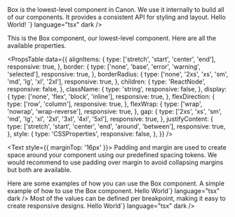 
<Meta of={BoxStories} />

<Unstyled>

<Title type="h1">Box</Title>
<Text>
  Box is the lowest-level component in Canon. We use it internally to build all
  of our components. It provides a consistent API for styling and layout.
</Text>

<Title type="h2">Usage</Title>
<Source code={`import { Box } from "@devtools/canon";

<Box>Hello World!</Box>
`} language="tsx" dark />

<Title type="h2">API reference</Title>

<Title type="h3">Box</Title>
<Text>
  This is the Box component, our lowest-level component. Here are all the
  available properties.
</Text>

<PropsTable
  data={{
    alignItems: {
      type: ['stretch', 'start', 'center', 'end'],
      responsive: true,
    },
    border: {
      type: ['none', 'base', 'error', 'warning', 'selected'],
      responsive: true,
    },
    borderRadius: {
      type: ['none', '2xs', 'xs', 'sm', 'md', 'lg', 'xl', '2xl'],
      responsive: true,
    },
    children: {
      type: 'ReactNode',
      responsive: false,
    },
    className: {
      type: 'string',
      responsive: false,
    },
    display: {
      type: ['none', 'flex', 'block', 'inline'],
      responsive: true,
    },
    flexDirection: {
      type: ['row', 'column'],
      responsive: true,
    },
    flexWrap: {
      type: ['wrap', 'nowrap', 'wrap-reverse'],
      responsive: true,
    },
    gap: {
      type: ['2xs', 'xs', 'sm', 'md', 'lg', 'xl', '2xl', '3xl', '4xl', '5xl'],
      responsive: true,
    },
    justifyContent: {
      type: ['stretch', 'start', 'center', 'end', 'around', 'between'],
      responsive: true,
    },
    style: {
      type: 'CSSProperties',
      responsive: false,
    },
  }}
/>

<Text style={{ marginTop: '16px' }}>
  Padding and margin are used to create space around your component using our
  predefined spacing tokens. We would recommend to use padding over margin to
  avoid collapsing margins but both are available.
</Text>

<Canvas of={BoxStories.Padding} />

<PropsTable data={spacePropsList} />

<Title type="h2">Examples</Title>
<Text>Here are some examples of how you can use the Box component.</Text>

<Title type="h3">Simple example</Title>
<Text>A simple example of how to use the Box component.</Text>
<Source
  code={`<Box padding="md" borderRadius="md">Hello World</Box>`}
  language="tsx"
  dark
/>

<Title type="h3">Responsive</Title>
<Text>
  Most of the values can be defined per breakpoint, making it easy to create
  responsive designs.
</Text>
<Source
  code={`<Box padding={{ xs: 'sm', md: 'md' }} borderRadius={{ xs: 'sm', md: 'md' }}>Hello World</Box>`}
  language="tsx"
  dark
/>

</Unstyled>
